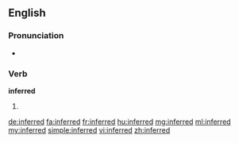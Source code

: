 ==English==

===Pronunciation===
* {{audio|en-us-inferred.ogg|Audio (US)|lang=en}}

===Verb===
'''inferred'''

# {{en-past of|infer}}

[[de:inferred]]
[[fa:inferred]]
[[fr:inferred]]
[[hu:inferred]]
[[mg:inferred]]
[[ml:inferred]]
[[my:inferred]]
[[simple:inferred]]
[[vi:inferred]]
[[zh:inferred]]